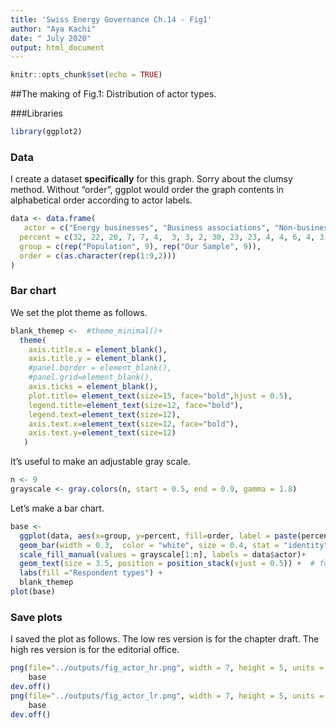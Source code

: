 ```yaml
---
title: 'Swiss Energy Governance Ch.14 - Fig1'
author: "Aya Kachi"
date: " July 2020"
output: html_document
---
```


```r
knitr::opts_chunk$set(echo = TRUE)
```

##The making of Fig.1: Distribution of actor types.  

###Libraries
```r
library(ggplot2)
```

### Data
I create a dataset **specifically** for this graph. Sorry about the clumsy method. Without "order", ggplot would order the graph contents in alphabetical order according to actor labels. 
```r
data <- data.frame(
   actor = c("Energy businesses", "Business associations", "Non-business associations", "Other businesses", "Municipalities", "Cantons", "Communal and cantonal assoc./orgs", "Political parties", "Educational institutions", "Energy businesses", "Business associations", "Non-business associations", "Other businesses", "Municipalities", "Cantons", "Communal and cantonal assoc./orgs", "Political parties", "Educational institutions"),
  percent = c(32, 22, 20, 7, 7, 4,  3, 3, 2, 30, 23, 23, 4, 4, 6, 4, 3, 3), ## % of population first, then sample
  group = c(rep("Population", 9), rep("Our Sample", 9)),
  order = c(as.character(rep(1:9,2)))
)
```

### Bar chart
We set the plot theme as follows.
```r
blank_themep <-  #theme_minimal()+
  theme(
    axis.title.x = element_blank(),
    axis.title.y = element_blank(),
    #panel.border = element_blank(),
    #panel.grid=element_blank(),
    axis.ticks = element_blank(),
    plot.title= element_text(size=15, face="bold",hjust = 0.5),
    legend.title=element_text(size=12, face="bold"),
    legend.text=element_text(size=12),
    axis.text.x=element_text(size=12, face="bold"),
    axis.text.y=element_text(size=12)
   )
```
It's useful to make an adjustable gray scale.
```r
n <- 9
grayscale <- gray.colors(n, start = 0.5, end = 0.9, gamma = 1.8)
```
Let's make a bar chart. 
```r
base <- 
  ggplot(data, aes(x=group, y=percent, fill=order, label = paste(percent,"%"))) +
  geom_bar(width = 0.3,  color = "white", size = 0.4, stat = "identity", position = "stack") +  # color/size for borders
  scale_fill_manual(values = grayscale[1:n], labels = data$actor)+
  geom_text(size = 3.5, position = position_stack(vjust = 0.5)) +  # for graph labels
  labs(fill ="Respondent types") +
  blank_themep
plot(base)
```

### Save plots
I saved the plot as follows. The low res version is for the chapter draft. The high res version is for the editorial office.
```r
png(file="../outputs/fig_actor_hr.png", width = 7, height = 5, units = "in", res = 300) ## high res
    base
dev.off()
png(file="../outputs/fig_actor_lr.png", width = 7, height = 5, units = "in", res = 70) ## low res
    base
dev.off()
```